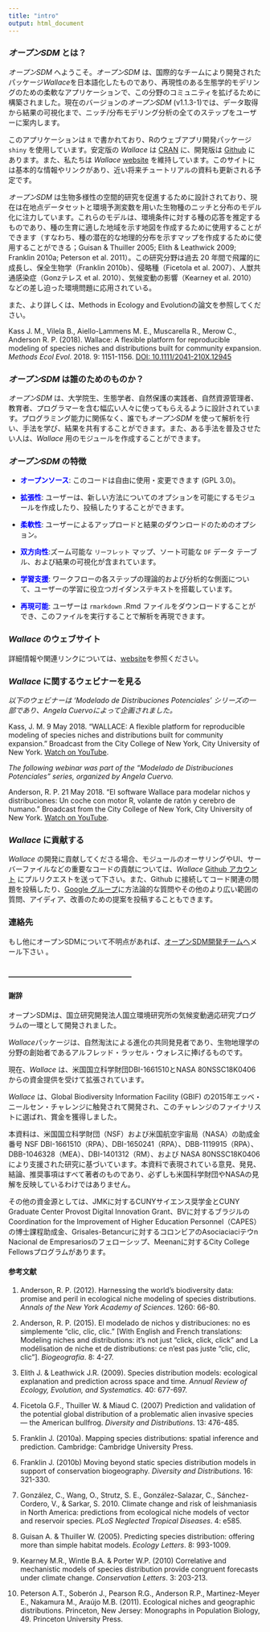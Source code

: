 ```yaml
---
title: "intro"
output: html_document
---
```


### ***オープンSDM* とは？**

*オープンSDM* へようこそ。*オープンSDM* は、国際的なチームにより開発されたパッケージ*Wallace*を日本語化したものであり、再現性のある生態学的モデリングのための柔軟なアプリケーションで、この分野のコミュニティを拡げるために構築されました。現在のバージョンの*オープンSDM* (v1.1.3-1)では、データ取得から結果の可視化まで、ニッチ/分布モデリング分析の全てのステップをユーザーに案内します。

このアプリケーションは `R` で書かれており、Rのウェブアプリ開発パッケージ `shiny` を使用しています。安定版の *Wallace* は <a href='https://CRAN.R-project.org/package=wallace' target='_blank'>CRAN</a> に、開発版は <a href='https://github.com/wallaceEcoMod/wallace' target='_blank'>Github</a> にあります。また、私たちは *Wallace* <a href='https://wallaceecomod.github.io/' target='_blank'>website</a> を維持しています。このサイトには基本的な情報やリンクがあり、近い将来チュートリアルの資料も更新される予定です。

*オープンSDM* は生物多様性の空間的研究を促進するために設計されており、現在は在地点データセットと環境予測変数を用いた生物種のニッチと分布のモデル化に注力しています。これらのモデルは、環境条件に対する種の応答を推定するものであり、種の生育に適した地域を示す地図を作成するために使用することができます（すなわち、種の潜在的な地理的分布を示すマップを作成するために使用することができる；Guisan & Thuiller 2005; Elith & Leathwick 2009; Franklin 2010a; Peterson et al. 2011）。この研究分野は過去 20 年間で飛躍的に成長し、保全生物学（Franklin 2010b）、侵略種（Ficetola et al. 2007）、人獣共通感染症（Gonzテレス et al. 2010）、気候変動の影響（Kearney et al. 2010）などの差し迫った環境問題に応用されている。

また、より詳しくは、Methods in Ecology and Evolutionの論文を参照してください。

Kass J. M., Vilela B., Aiello-Lammens M. E., Muscarella R., Merow C., Anderson R. P. (2018). Wallace: A flexible platform for reproducible modeling of species niches and distributions built for community expansion. *Methods Ecol Evol*. 2018. 9: 1151-1156. <a href="https://doi.org/10.1111/2041-210X.12945" target="_blank">DOI: 10.1111/2041-210X.12945</a>

### ***オープンSDM* は誰のためのものか？**

*オープンSDM* は、大学院生、生態学者、自然保護の実践者、自然資源管理者、教育者、プログラマーを含む幅広い人々に使ってもらえるように設計されています。プログラミング能力に関係なく、誰でも*オープンSDM* を使って解析を行い、手法を学び、結果を共有することができます。また、ある手法を普及させたい人は、*Wallace* 用のモジュールを作成することができます。

### ***オープンSDM* の特徴**

* **<span style='color:blue'>オープンソース</span>**: このコードは自由に使用・変更できます (GPL 3.0)。

* **<span style='color:blue'>拡張性</span>**:  ユーザーは、新しい方法についてのオプションを可能にするモジュールを作成したり、投稿したりすることができます。

* **<span style='color:blue'>柔軟性</span>**: ユーザーによるアップロードと結果のダウンロードのためのオプション。

* **<span style='color:blue'>双方向性</span>**:ズーム可能な `リーフレット` マップ、ソート可能な `DF` データ テーブル、および結果の可視化が含まれています。

* **<span style='color:blue'>学習支援</span>**:  ワークフローの各ステップの理論的および分析的な側面について、ユーザーの学習に役立つガイダンステキストを搭載しています。

* **<span style="color:blue">再現可能</span>**: ユーザーは `rmarkdown` .Rmd ファイルをダウンロードすることができ、このファイルを実行することで解析を再現できます。

### ***Wallace* のウェブサイト**

詳細情報や関連リンクについては、<a href='https://wallaceecomod.github.io/' target='_blank'>website</a>を参照ください。

### ***Wallace* に関するウェビナーを見る**

*以下のウェビナーは 'Modelado de Distribuciones Potenciales' シリーズの一部であり、Angela Cuervoによって企画されました。*

Kass, J. M. 9 May 2018. "WALLACE: A flexible platform for reproducible modeling of species niches and distributions built for community expansion." Broadcast from the City College of New York, City University of New York. <a href="https://www.youtube.com/watch?v=00CSd9vx2CE&feature=youtu.be" target="_blank">Watch on YouTube</a>.

*The following webinar was part of the "Modelado de Distribuciones Potenciales" series, organized by Angela Cuervo.*

Anderson, R. P. 21 May 2018. "El software Wallace para modelar nichos y distribuciones: Un coche con motor R, volante de ratón y cerebro de humano." Broadcast from the City College of New York, City University of New York. <a href="https://www.youtube.com/watch?v=0652g9PDKp4" target="_blank">Watch on YouTube</a>. 

### ***Wallace* に貢献する**

*Wallace* の開発に貢献してくださる場合、モジュールのオーサリングやUI、サーバーファイルなどの重要なコードの貢献については、*Wallace* <a href='https://github.com/wallaceEcoMod/wallace' target='_blank'>Github アカウント</a> にプルリクエストを送って下さい。また、Github に接続してコード関連の問題を投稿したり、<a href='https://groups.google.com/forum/#!forum/wallaceecomod' target='_blank'>Google グループ</a>に方法論的な質問やその他のより広い範囲の質問、アイディア、改善のための提案を投稿することもできます。

### **連絡先**

もし他にオープンSDMについて不明点があれば、<a href='mailto:opensdm@nies.go.jp'>オープンSDM開発チームへ</a>メール下さい 。

<br>
**-----------------------------------------------------**
<br>

#### **謝辞**

オープンSDMは、国立研究開発法人国立環境研究所の気候変動適応研究プログラムの一環として開発されました。

*Wallace*パッケージは、自然淘汰による進化の共同発見者であり、生物地理学の分野の創始者であるアルフレッド・ラッセル・ウォレスに捧げるものです。

現在、*Wallace* は、米国国立科学財団DBI-1661510とNASA 80NSSC18K0406からの資金提供を受けて拡張されています。

*Wallace* は、Global Biodiversity Information Facility (GBIF) の2015年エッベ・ニールセン・チャレンジに触発されて開発され、このチャレンジのファイナリストに選ばれ、賞金を獲得しました。

本資料は、米国国立科学財団（NSF）および米国航空宇宙局（NASA）の助成金番号 NSF DBI-1661510（RPA）、DBI-1650241（RPA）、DBB-1119915（RPA）、DBB-1046328（MEA）、DBI-1401312（RM）、および NASA 80NSSC18K0406 により支援された研究に基づいています。本資料で表現されている意見、発見、結論、推奨事項はすべて著者のものであり、必ずしも米国科学財団やNASAの見解を反映しているわけではありません。

その他の資金源としては、JMKに対するCUNYサイエンス奨学金とCUNY Graduate Center Provost Digital Innovation Grant、BVに対するブラジルのCoordination for the Improvement of Higher Education Personnel（CAPES）の博士課程助成金、Grisales-Betancurに対するコロンビアのAsociaciaciテウn Nacional de Empresariosのフェローシップ、Meenanに対するCity College Fellowsプログラムがあります。


#### **参考文献**

1. Anderson, R. P. (2012). Harnessing the world's biodiversity data: promise and peril in ecological niche modeling of species distributions. *Annals of the New York Academy of Sciences*. 1260: 66-80.

2. Anderson, R. P. (2015). El modelado de nichos y distribuciones: no es simplemente "clic, clic, clic." [With English and French translations: Modeling niches and distributions: it's not just "click, click, click" and La modélisation de niche et de distributions: ce n'est pas juste "clic, clic, clic"]. *Biogeografía*. 8: 4-27.

3. Elith J. & Leathwick J.R. (2009). Species distribution models: ecological explanation and prediction across space and time. *Annual Review of Ecology, Evolution, and Systematics*. 40: 677-697.

4. Ficetola G.F., Thuiller W. & Miaud C. (2007) Prediction and validation of the potential global distribution of a problematic alien invasive species &horbar; the American bullfrog. *Diversity and Distributions*. 13: 476-485.

5. Franklin J. (2010a). Mapping species distributions: spatial inference and prediction. Cambridge: Cambridge University Press.

6. Franklin J. (2010b) Moving beyond static species distribution models in support of conservation biogeography. *Diversity and Distributions*. 16: 321-330.

7. González, C., Wang, O., Strutz, S. E., González-Salazar, C., Sánchez-Cordero, V., & Sarkar, S. 2010. Climate change and risk of leishmaniasis in North America: predictions from ecological niche models of vector and reservoir species. *PLoS Neglected Tropical Diseases*. 4: e585.

8. Guisan A. & Thuiller W. (2005). Predicting species distribution: offering more than simple habitat models. *Ecology Letters*. 8: 993-1009.

9. Kearney M.R., Wintle B.A. & Porter W.P. (2010) Correlative and mechanistic models of species distribution provide congruent forecasts under climate change. *Conservation Letters*. 3: 203-213.

10. Peterson A.T., Soberón J., Pearson R.G., Anderson R.P., Martinez-Meyer E., Nakamura M., Araújo M.B. (2011). Ecological niches and geographic distributions. Princeton, New Jersey: Monographs in Population Biology, 49. Princeton University Press.
